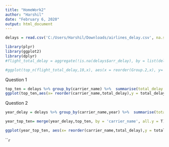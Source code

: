 ```yaml
---
title: "HomeWork2"
author: "Harshil"
date: "February 6, 2020"
output: html_document
---
```


```r
delays = read.csv('C:/Users/Harshil/Downloads/airlines_delay.csv', na.string = '')

library(plyr)
library(ggplot2)
library(dplyr)
#flight_total_delay = aggregate(!is.na(delays$arr_delay), by = list(delays$carrier, delays$carrier_name), FUN =sum)

#ggplot(top_n(flight_total_delay,10,x), aes(x = reorder(Group.2,x), y= x))+ geom_bar(stat='identity' ,color='skyblue',fill='steelblue')+ labs(y = 'Total Delays(in mins)', x = 'Airline')+theme(axis.text.x = element_text(angle = 45, hjust = 1), panel.grid.major.y = element_line(color = 'grey'))
```
Question 1
```r
top_ten = delays %>% group_by(carrier_name) %>%  summarise(total_delay = sum(arr_delay,na.rm = TRUE)) %>% top_n(10,total_delay) %>% arrange(total_delay)
ggplot(top_ten,aes(x= reorder(carrier_name,total_delay),y = total_delay))+geom_bar(stat='identity' ,color='skyblue',fill='steelblue')+ labs(y = 'Total Delays(in mins)', x = 'Airline')+theme(axis.text.x = element_text(angle = 45, hjust = 1), panel.grid.major.y = element_line(color = 'grey'))
```

Question 2
```r
year_delay = delays %>% group_by(carrier_name,year) %>%  summarise(total_delay_year = sum(arr_delay,na.rm = TRUE)) 

year_top_ten= merge(year_delay,top_ten, by = 'carrier_name', all.y = T)

ggplot(year_top_ten, aes(x= reorder(carrier_name,total_delay),y = total_delay_year, fill = as.factor(year)))+geom_bar(type = 'stacked', stat='identity')+ labs(y = 'Total Delays(in mins)', x = 'Airline')+theme(axis.text.x = element_text(angle = 45, hjust = 1), panel.grid.major.y = element_line(color = 'grey'))
```

```r
`
